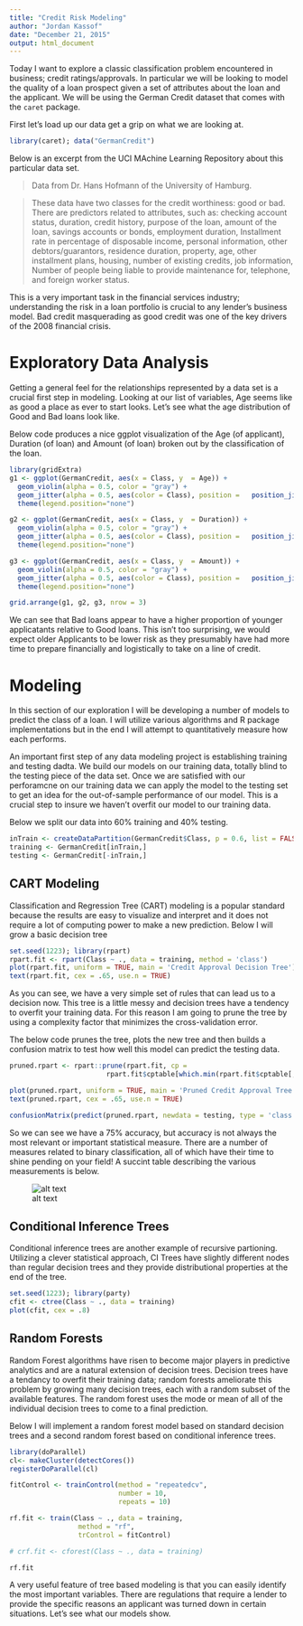 ```yaml
---
title: "Credit Risk Modeling"
author: "Jordan Kassof"
date: "December 21, 2015"
output: html_document
---
```


Today I want to explore a classic classification problem encountered in business; credit ratings/approvals. In particular we will be looking to model the quality of a loan prospect given a set of attributes about the loan and the applicant.  We will be using the German Credit dataset that comes with the `caret` package.

First let's load up our data get a grip on what we are looking at.

```r
library(caret); data("GermanCredit")
```

Below is an excerpt from the UCI MAchine Learning Repository about this particular data set.

>Data from Dr. Hans Hofmann of the University of Hamburg.

> These data have two classes for the credit worthiness: good or bad. 
> There are predictors related to attributes, such as: checking account 
> status, duration, credit history, purpose of the loan, amount of the 
> loan, savings accounts or bonds, employment duration, Installment rate in percentage of disposable income, personal information, other 
> debtors/guarantors, residence duration, property, age, other installment 
> plans, housing, number of existing credits, job information, Number of people being liable to provide maintenance for, telephone, and foreign worker status.

This is a very important task in the financial services industry; understanding the risk in a loan portfolio is crucial to any lender's business model. Bad credit masquerading as good credit was one of the key drivers of the 2008 financial crisis.

# Exploratory Data Analysis

Getting a general feel for the relationships represented by a data set is a crucial first step in modeling. Looking at our list of variables, Age seems like as good a place as ever to start looks. Let's see what the age distribution of Good and Bad loans look like.

Below code produces a nice ggplot visualization of the Age (of applicant), Duration (of loan) and Amount (of loan) broken out by the classification of the loan.

```r
library(gridExtra)
g1 <- ggplot(GermanCredit, aes(x = Class, y  = Age)) + 
  geom_violin(alpha = 0.5, color = "gray") + 
  geom_jitter(alpha = 0.5, aes(color = Class), position =   position_jitter(width = .2)) + coord_flip() + labs(x ="")  +
  theme(legend.position="none")

g2 <- ggplot(GermanCredit, aes(x = Class, y  = Duration)) + 
  geom_violin(alpha = 0.5, color = "gray") + 
  geom_jitter(alpha = 0.5, aes(color = Class), position =   position_jitter(width = .2)) + coord_flip() + labs(x ="") +
  theme(legend.position="none")

g3 <- ggplot(GermanCredit, aes(x = Class, y  = Amount)) + 
  geom_violin(alpha = 0.5, color = "gray") + 
  geom_jitter(alpha = 0.5, aes(color = Class), position =   position_jitter(width = .2)) + coord_flip() + labs(x ="") +
  theme(legend.position="none")

grid.arrange(g1, g2, g3, nrow = 3)
```

We can see that Bad loans appear to have a higher proportion of younger applicatants relative to Good loans. This isn't too surprising, we would expect older Applicants to be lower risk as they presumably have had more time to prepare financially and logistically to take on a line of credit.

# Modeling

In this section of our exploration I will be developing a number of models to predict the class of a loan.  I will utilize various algorithms and R package implementations but in the end I will attempt to quantitatively measure how each performs.

An important first step of any data modeling project is establishing training and testing dadta. We build our models on our training data, totally blind to the testing piece of the data set.  Once we are satisfied with our perforamcne on our training data we can apply the model to the testing set to get an idea for the out-of-sample performance of our model. This is a crucial step to insure we haven't overfit our model to our training data.  

Below we split our data into 60% training and 40% testing.

```r
inTrain <- createDataPartition(GermanCredit$Class, p = 0.6, list = FALSE)
training <- GermanCredit[inTrain,]
testing <- GermanCredit[-inTrain,]
```

## CART Modeling

Classification and Regression Tree (CART) modeling is a popular standard because the results are easy to visualize and interpret and it does not require a lot of computing power to make a new prediction. Below I will grow a basic decision tree

```r
set.seed(1223); library(rpart)
rpart.fit <- rpart(Class ~ ., data = training, method = 'class')
plot(rpart.fit, uniform = TRUE, main = 'Credit Approval Decision Tree')
text(rpart.fit, cex = .65, use.n = TRUE)

```

As you can see, we have a very simple set of rules that can lead us to a decision now.  This tree is a little messy and decision trees have a tendency to overfit your training data.  For this reason I am going to prune the tree by using a complexity factor that minimizes the cross-validation error.

The below code prunes the tree, plots the new tree and then builds a confusion matrix to test how well this model can predict the testing data.

```r
pruned.rpart <- rpart::prune(rpart.fit, cp = 
                        rpart.fit$cptable[which.min(rpart.fit$cptable[, "xerror"]), "CP"])

plot(pruned.rpart, uniform = TRUE, main = 'Pruned Credit Approval Tree')
text(pruned.rpart, cex = .65, use.n = TRUE)

confusionMatrix(predict(pruned.rpart, newdata = testing, type = 'class'), testing$Class)
```

So we can see we  have a 75% accuracy, but accuracy is not always the most relevant or important statistical measure.  There are a number of measures related to binary classification, all of which have their time to shine pending on your field!  A succint table describing the various measurements is below.

![alt text](http://41.media.tumblr.com/tumblr_m2by0pnhQ51rqgwpio1_1280.png "Logo Title Text 1")

## Conditional Inference Trees

Conditional inference trees are another example of recursive partioning.  Utilizing a clever statistical approach, CI Trees have slightly different nodes than regular decision trees and they provide distributional properties at the end of the tree. 

```r
set.seed(1223); library(party)
cfit <- ctree(Class ~ ., data = training)
plot(cfit, cex = .8)

```


## Random Forests

Random Forest algorithms have risen to become major players in predictive analytics  and are a natural extension of decision trees. Decision trees have a tendancy to overfit their training data; random forests ameliorate this problem by growing many decision trees, each with a random subset of the available features.  The random forest uses the mode or mean of all of the individual decision trees to come to a final prediction.

Below I will implement a random forest model based on standard decision trees and a second random forest based on conditional inference trees.

```r
library(doParallel)
cl<- makeCluster(detectCores())
registerDoParallel(cl)

fitControl <- trainControl(method = "repeatedcv",
                           number = 10,
                           repeats = 10)

rf.fit <- train(Class ~ ., data = training,
                 method = "rf",
                 trControl = fitControl)

# crf.fit <- cforest(Class ~ ., data = training)

rf.fit
```

A very useful feature of tree based modeling is that you can easily identify the most important variables.  There are regulations that require a lender to provide the specific reasons an applicant was turned down in certain situations. Let's see what our models show.

```r



```
